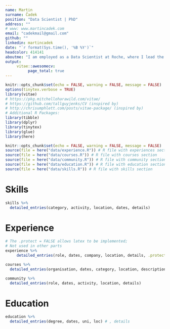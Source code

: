 ```yaml
---
name: Martin
surname: Čadek
position: "Data Scientist | PhD"
address: ""
# www: www.martincadek.com
email: "cadekmail@gmail.com"
github: ""
linkedin: martincadek
date: "`r format(Sys.time(), '%B %Y')`"
headcolor: 414141
aboutme: "I am employed as a Data Scientist at Roche, where I lead the end-to-end delivery of reproducible analyses and statistics for clinical trials focused on studying obesity using R, Python, and SAS. I have over five years of experience in data science, and I am passionate about reproducible research, open-source projects, and socially impactful work. I hold a PhD in Public Health and Obesity, a Master’s Degree in Psychology, and a Postgraduate Certificate in Data Science and Statistics."
output: 
     vitae::awesomecv:
          page_total: true
---
```



```r

knitr::opts_chunk$set(echo = FALSE, warning = FALSE, message = FALSE)
options(tinytex.verbose = TRUE)
library(vitae) 
# https://pkg.mitchelloharawild.com/vitae/
# https://github.com/tallguyjenks/CV (inspired by)
# http://chrisumphlett.com/posts/vitae-package/ (inspired by)
# Additional R Packages:
library(tibble)
library(dplyr)
library(tinytex)
library(glue)
library(here)

```


```r
knitr::opts_chunk$set(echo = FALSE, warning = FALSE, message = FALSE)
source(file = here("data/experience.R")) # R file with experiences section
source(file = here("data/courses.R")) # R file with courses section
source(file = here("data/community.R")) # R file with community section
source(file = here("data/education.R")) # R file with education section
source(file = here("data/skills.R")) # R file with skills section
```

# Skills

```r
skills %>% 
  detailed_entries(category, activity, location, dates, details)
```


# Experience

```r
# The .protect = FALSE allows latex to be implemented;
# Not used in other parts
experience %>% 
     detailed_entries(role, dates, company, location, details, .protect = FALSE)
```

<!-- # Courses -->

```r
courses %>% 
  detailed_entries(organisation, dates, category, location, description)
```

<!-- # Community -->

```r
community %>%
  detailed_entries(role, dates, activity, location, details)
```

# Education

```r
education %>% 
  detailed_entries(degree, dates, uni, loc) # , details
```
